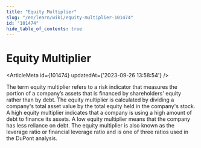 ```yaml
---
title: "Equity Multiplier"
slug: "/en/learn/wiki/equity-multiplier-101474"
id: "101474"
hide_table_of_contents: true
---
```



# Equity Multiplier

<ArticleMeta id={101474} updatedAt={'2023-09-26 13:58:54'} />
<div className='border-solid border-b border-t-0 my-4 border-[var(--ifm-color-gray-300)]' />

The term equity multiplier refers to a risk indicator that measures the portion of a company’s assets that is financed by shareholders' equity rather than by debt. The equity multiplier is calculated by dividing a company's total asset value by the total equity held in the company's stock. A high equity multiplier indicates that a company is using a high amount of debt to finance its assets. A low equity multiplier means that the company has less reliance on debt. The equity multiplier is also known as the leverage ratio or financial leverage ratio and is one of three ratios used in the DuPont analysis.
